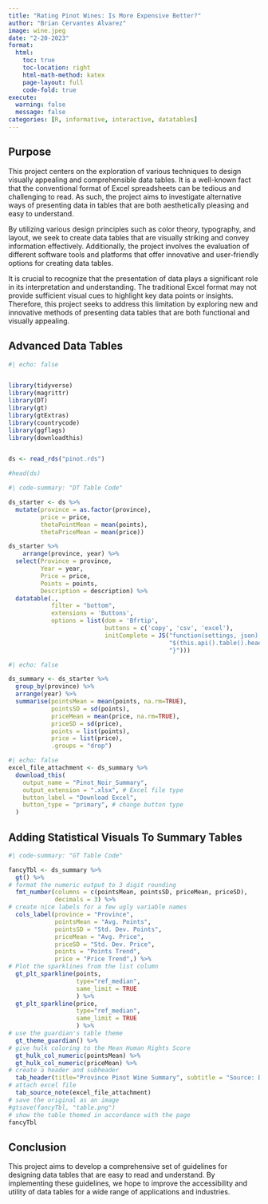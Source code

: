```yaml
---
title: "Rating Pinot Wines: Is More Expensive Better?"
author: "Brian Cervantes Alvarez"
image: wine.jpeg
date: "2-20-2023"
format:
  html:
    toc: true
    toc-location: right
    html-math-method: katex
    page-layout: full
    code-fold: true
execute: 
  warning: false
  message: false
categories: [R, informative, interactive, datatables]
---
```


## Purpose

This project centers on the exploration of various techniques to design visually appealing and comprehensible data tables. It is a well-known fact that the conventional format of Excel spreadsheets can be tedious and challenging to read. As such, the project aims to investigate alternative ways of presenting data in tables that are both aesthetically pleasing and easy to understand.

By utilizing various design principles such as color theory, typography, and layout, we seek to create data tables that are visually striking and convey information effectively. Additionally, the project involves the evaluation of different software tools and platforms that offer innovative and user-friendly options for creating data tables.

It is crucial to recognize that the presentation of data plays a significant role in its interpretation and understanding. The traditional Excel format may not provide sufficient visual cues to highlight key data points or insights. Therefore, this project seeks to address this limitation by exploring new and innovative methods of presenting data tables that are both functional and visually appealing.


## Advanced Data Tables

```r
#| echo: false


library(tidyverse)
library(magrittr)
library(DT)
library(gt)
library(gtExtras)
library(countrycode)
library(ggflags) 
library(downloadthis)


ds <- read_rds("pinot.rds")

#head(ds)
```

```r
#| code-summary: "DT Table Code"

ds_starter <- ds %>% 
  mutate(province = as.factor(province),
         price = price,
         thetaPointMean = mean(points),
         thetaPriceMean = mean(price))

ds_starter %>% 
    arrange(province, year) %>%
  select(Province = province, 
         Year = year, 
         Price = price, 
         Points = points, 
         Description = description) %>%
  datatable(., 
            filter = "bottom", 
            extensions = 'Buttons', 
            options = list(dom = 'Bfrtip',
                           buttons = c('copy', 'csv', 'excel'), 
                           initComplete = JS("function(settings, json) {",
                                             "$(this.api().table().header()).css({'background-color': '#131F4F', 'color': '#fff'});",
                                             "}")))

```

```r
#| echo: false

ds_summary <- ds_starter %>% 
  group_by(province) %>% 
  arrange(year) %>%
  summarise(pointsMean = mean(points, na.rm=TRUE), 
            pointsSD = sd(points),
            priceMean = mean(price, na.rm=TRUE), 
            priceSD = sd(price),
            points = list(points),
            price = list(price),
            .groups = "drop")
```

```r
#| echo: false
excel_file_attachment <- ds_summary %>%
  download_this(
    output_name = "Pinot_Noir_Summary",
    output_extension = ".xlsx", # Excel file type
    button_label = "Download Excel",
    button_type = "primary", # change button type
  )
```

## Adding Statistical Visuals To Summary Tables

```r
#| code-summary: "GT Table Code"

fancyTbl <- ds_summary %>%
  gt() %>%
# format the numeric output to 3 digit rounding  
  fmt_number(columns = c(pointsMean, pointsSD, priceMean, priceSD),
             decimals = 3) %>%
# create nice labels for a few ugly variable names
  cols_label(province = "Province",
             pointsMean = "Avg. Points",
             pointsSD = "Std. Dev. Points",
             priceMean = "Avg. Price",
             priceSD = "Std. Dev. Price",
             points = "Points Trend",
             price = "Price Trend",) %>%
# Plot the sparklines from the list column
  gt_plt_sparkline(points, 
                   type="ref_median", 
                   same_limit = TRUE
                   ) %>%
  gt_plt_sparkline(price, 
                   type="ref_median", 
                   same_limit = TRUE
                   ) %>%
# use the guardian's table theme
  gt_theme_guardian() %>% 
# give hulk coloring to the Mean Human Rights Score
  gt_hulk_col_numeric(pointsMean) %>%
  gt_hulk_col_numeric(priceMean) %>%
# create a header and subheader
  tab_header(title="Province Pinot Wine Summary", subtitle = "Source: Dr. Hendrick") %>%
# attach excel file
  tab_source_note(excel_file_attachment)
# save the original as an image
#gtsave(fancyTbl, "table.png")
# show the table themed in accordance with the page
fancyTbl
```

## Conclusion

This project aims to develop a comprehensive set of guidelines for designing data tables that are easy to read and understand. By implementing these guidelines, we hope to improve the accessibility and utility of data tables for a wide range of applications and industries.
